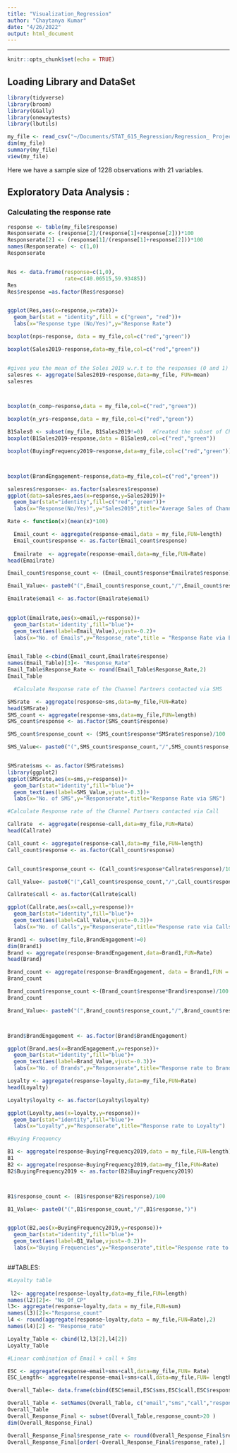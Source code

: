 ```yaml
---
title: "Visualization_Regression"
author: "Chaytanya Kumar"
date: "4/26/2022"
output: html_document
---
```

---
```r
knitr::opts_chunk$set(echo = TRUE)
```

## Loading Library and DataSet

```r
library(tidyverse)
library(broom)
library(GGally)
library(onewaytests)
library(lbutils)
```


```r
my_file <- read_csv("~/Documents/STAT_615_Regression/Regression_ Project/DataSet_final.csv")
dim(my_file)
summary(my_file)
view(my_file)
```
Here we have a sample size of 1228 observations with 21 variables.


## Exploratory Data Analysis : 

### Calculating the response rate 

```r

response <- table(my_file$response)
Responserate <- (response[2]/(response[1]+response[2]))*100
Responserate[2] <- (response[1]/(response[1]+response[2]))*100
names(Responserate) <- c(1,0)
Responserate


Res <- data.frame(response=c(1,0),
                  rate=c(40.06515,59.93485))
Res
Res$response =as.factor(Res$response)


ggplot(Res,aes(x=response,y=rate))+ 
  geom_bar(stat = "identity",fill = c("green", "red"))+
  labs(x="Response type (No/Yes)",y="Response Rate")

```
```r
boxplot(nps~response, data = my_file,col=c("red","green"))

boxplot(Sales2019~response,data=my_file,col=c("red","green"))


#gives you the mean of the Soles 2019 w.r.t to the responses (0 and 1)
salesres <- aggregate(Sales2019~response,data=my_file, FUN=mean)
salesres



boxplot(n_comp~response,data = my_file,col=c("red","green"))

boxplot(n_yrs~response,data = my_file,col=c("red","green"))

```

```r
B1Sales0 <- subset(my_file, B1Sales2019!=0)   #Created the subset of Channel Partners who have purchased B1 product
boxplot(B1Sales2019~response,data = B1Sales0,col=c("red","green"))

```

```r

boxplot(BuyingFrequency2019~response,data=my_file,col=c("red","green"))



boxplot(BrandEngagement~response,data=my_file,col=c("red","green"))

```

```r
salesres$response<- as.factor(salesres$response)
ggplot(data=salesres,aes(x=response,y=Sales2019))+
  geom_bar(stat="identity",fill=c("red","green"))+
  labs(x="Response(No/Yes)",y="Sales2019",title="Average Sales of Channel Partners")

```



```r
Rate <- function(x)(mean(x)*100)

  Email_count <- aggregate(response~email,data = my_file,FUN=length)
  Email_count$response <- as.factor(Email_count$response)
  
  Emailrate  <- aggregate(response~email,data=my_file,FUN=Rate)
head(Emailrate)

Email_count$response_count <- (Email_count$response*Emailrate$response)/100

Email_Value<- paste0("(",Email_count$response_count,"/",Email_count$response,")")

Emailrate$email <- as.factor(Emailrate$email)

 
ggplot(Emailrate,aes(x=email,y=response))+
  geom_bar(stat='identity',fill="blue")+
  geom_text(aes(label=Email_Value),vjust=-0.2)+
  labs(x="No. of Emails",y="Response_rate",title = "Response Rate via Email")


Email_Table <-cbind(Email_count,Emailrate$response)
names(Email_Table)[3]<- "Response_Rate"
Email_Table$Response_Rate <- round(Email_Table$Response_Rate,2)
Email_Table


```


```r


  #Calculate Response rate of the Channel Partners contacted via SMS  

SMSrate  <- aggregate(response~sms,data=my_file,FUN=Rate)
head(SMSrate)
SMS_count <- aggregate(response~sms,data=my_file,FUN=length)
SMS_count$response <- as.factor(SMS_count$response)

SMS_count$response_count <- (SMS_count$response*SMSrate$response)/100

SMS_Value<- paste0("(",SMS_count$response_count,"/",SMS_count$response,")")


SMSrate$sms <- as.factor(SMSrate$sms)
library(ggplot2)
ggplot(SMSrate,aes(x=sms,y=response))+
  geom_bar(stat="identity",fill="blue")+
  geom_text(aes(label=SMS_Value,vjust=-0.3))+
  labs(x="No. of SMS",y="Responserate",title="Response Rate via SMS")

```


```r
#Calculate Response rate of the Channel Partners contacted via Call

Callrate  <- aggregate(response~call,data=my_file,FUN=Rate)
head(Callrate)

Call_count <- aggregate(response~call,data=my_file,FUN=length)
Call_count$response <- as.factor(Call_count$response)


Call_count$response_count <- (Call_count$response*Callrate$response)/100

Call_Value<- paste0("(",Call_count$response_count,"/",Call_count$response,")")

Callrate$call <- as.factor(Callrate$call)

ggplot(Callrate,aes(x=call,y=response))+
  geom_bar(stat="identity",fill="blue")+
  geom_text(aes(label=Call_Value,vjust=-0.3))+
  labs(x="No. of Calls",y="Responserate",title="Response rate via Calls")


```


```r

Brand1 <- subset(my_file,BrandEngagement!=0)
dim(Brand1)
Brand <- aggregate(response~BrandEngagement,data=Brand1,FUN=Rate)
head(Brand)

Brand_count <- aggregate(response~BrandEngagement, data = Brand1,FUN = length)
Brand_count

Brand_count$response_count <-(Brand_count$response*Brand$response)/100
Brand_count

Brand_Value<- paste0("(",Brand_count$response_count,"/",Brand_count$response,")")



Brand$BrandEngagement <- as.factor(Brand$BrandEngagement)

ggplot(Brand,aes(x=BrandEngagement,y=response))+
  geom_bar(stat="identity",fill="blue")+
  geom_text(aes(label=Brand_Value,vjust=-0.3))+
  labs(x="No. of Brands",y="Responserate",title="Response rate to BrandEngagement")
```

```r

Loyalty <- aggregate(response~loyalty,data=my_file,FUN=Rate)
head(Loyalty)

Loyalty$loyalty <- as.factor(Loyalty$loyalty)

ggplot(Loyalty,aes(x=loyalty,y=response))+
  geom_bar(stat="identity",fill="blue")+
  labs(x="Loyalty",y="Responserate",title="Response rate to Loyalty")


```

```r

#Buying Frequency

B1 <- aggregate(response~BuyingFrequency2019,data = my_file,FUN=length)
B1
B2 <- aggregate(response~BuyingFrequency2019,data=my_file,FUN=Rate)
B2$BuyingFrequency2019 <- as.factor(B2$BuyingFrequency2019)



B1$response_count <- (B1$response*B2$response)/100

B1_Value<- paste0("(",B1$response_count,"/",B1$response,")")


ggplot(B2,aes(x=BuyingFrequency2019,y=response))+
  geom_bar(stat="identity",fill="blue")+
  geom_text(aes(label=B1_Value,vjust=-0.2))+
  labs(x="Buying Frequencies",y="Responserate",title="Response rate to BuyingFrequency")



```


##TABLES:

```r

#Loyalty table
 
 l2<- aggregate(response~loyalty,data=my_file,FUN=length)
names(l2)[2]<- "No_Of_CP"
l3<- aggregate(response~loyalty,data = my_file,FUN=sum)
names(l3)[2]<-"Response_count"
l4 <- round(aggregate(response~loyalty,data = my_file,FUN=Rate),2)
names(l4)[2] <- "Response_rate"

Loyalty_Table <- cbind(l2,l3[2],l4[2])
Loyalty_Table

```



```r



#Linear combination of Email + call + Sms

ESC <- aggregate(response~email+sms+call,data=my_file,FUN= Rate)
ESC_Length<- aggregate(response~email+sms+call,data=my_file,FUN= length)

Overall_Table<- data.frame(cbind(ESC$email,ESC$sms,ESC$call,ESC$response,ESC_Length$response))

Overall_Table <- setNames(Overall_Table, c("email","sms","call","response_rate","response_count"))
Overall_Table
Overall_Response_Final <- subset(Overall_Table,response_count>20 )
dim(Overall_Response_Final)

Overall_Response_Final$response_rate <- round(Overall_Response_Final$response_rate,2)
Overall_Response_Final[order(-Overall_Response_Final$response_rate),]


```

